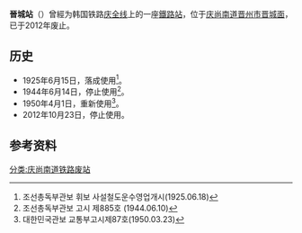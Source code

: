 {{朝鮮半島車站資訊
|公司色 = black
|文字色 = 
|站名 = 晉城站
|圖片 = Korail Jinseong Station.jpg
|pxl = 
|圖片說明 =车站内部
|前一站 = [[班城站|班城]]
|前一站距離 = 
|後一站距離 = 
|後一站 = [[葛村站|葛村]]
|所屬路線 = [[庆全线|庆全线]]
|距離 = 
|起點站 = [[三浪津站|三浪津]]
|諺文 = 진성역
|朝鮮漢字 = 晉城驛
|文觀部式 =Jinseong-yeok 
|馬-賴式 =
|副站名 = 
|車站編號 = 
|停站路線數 = 
|所屬公司 = [[韩国铁道公社|韩国铁道公社]]
|所在地 =[[庆尚南道|庆尚南道]][[晋州市_(韩国)|晋州市]][[晋城面|晋城面]]
|車站構造 = 地面车站
|月台配置 = 1面1线
|啟用年月日 =1925年6月15日
|廢站年月日 =2012年10月23日
|上下車人次 = 
|統計年度 = 
|轉車 = 
|備註 = 
|全寬備註 = 
}}

'''晉城站'''（{{kor|諺=진성역|漢=晉城驛|羅=Jinseong yeok|f=y}}）曾經为韩国铁路[[庆全线|庆全线]]上的一座[[鐵路站|鐵路站]]，位于[[庆尚南道|庆尚南道]][[晋州市_(韩国)|晋州市]][[晋城面|晋城面]]，已于2012年废止。

== 历史 ==
*1925年6月15日，落成使用<ref>조선총독부관보 휘보 사설철도운수영업개시(1925.06.18)</ref>。
*1944年6月14日，停止使用<ref>조선총독부관보 고시 제885호 (1944.06.10)</ref>。
*1950年4月1日，重新使用<ref>대한민국관보 교통부고시제87호(1950.03.23)</ref>。
*2012年10月23日，停止使用。

== 参考资料 ==
{{reflist}}

{{庆全线}}

[[分类:庆尚南道铁路废站|分类:庆尚南道铁路废站]]